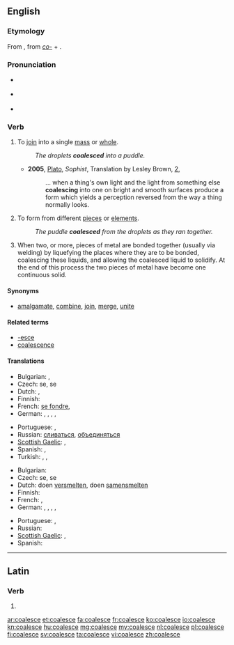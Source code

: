 ==English==
{{was wotd|2009|April|3}}

===Etymology===
From {{etyl|la}} {{term|coalesco|coalēscō|lang=la}}, from ''[[co-]]'' + {{term|alesco|alēscō|grow up|lang=la}}.

===Pronunciation===
* {{a|UK}} {{IPA|/kəʊ.əˈlɛs/}}
* {{a|US}} {{IPA|/koʊ.əˈlɛs/}}
* {{audio|en-us-coalesce.ogg|Audio (US)}}

===Verb===
{{en-verb|coalesc|ing}}

# {{context|of separate elements}} To [[join]] into a single [[mass]] or [[whole]].
#: ''The droplets '''coalesced''' into a puddle.''
#* '''2005''', [[w:Plato|Plato]], ''Sophist'', Translation by Lesley Brown, [[w:Stephanus pagination|2]],
#*: ... when a thing's own light and the light from something else '''coalescing''' into one on bright and smooth surfaces produce a form which yields a perception reversed from the way a thing normally looks.
# {{context|of a whole or a unit}} To form from different [[piece]]s or [[element]]s.
#: ''The puddle '''coalesced''' from the droplets as they ran together.''
# {{engineering}} When two, or more, pieces of metal are bonded together (usually via welding) by liquefying the places where they are to be bonded, coalescing these liquids, and allowing the coalesced liquid to solidify. At the end of this process the two pieces of metal have become one continuous solid.

====Synonyms====
* {{sense|to join into a single mass}} [[amalgamate]], [[combine]], [[join]], [[merge]], [[unite]]

====Related terms====
* [[-esce]]
* [[coalescence]]

====Translations====
{{trans-top|to join into a single mass}}
* Bulgarian: {{t-|bg|сливам се}},  {{t-|bg|обединявам се}}
* Czech: {{t-|cs|sloučit}} se, {{t-|cs|spojit}} se
* Dutch: {{t-|nl|versmelten}}, {{t+|nl|samensmelten}}
* Finnish: {{t-|fi|yhdistyä}}
* French: [[se fondre]], {{t+|fr|coalescer}}
* German: {{t+|de|vereinigen}}, {{t-|de|verschmelzen}}, {{t+|de|zusammenfließen}}, {{t-|de|zusammenfügen}}, {{t-|de|zusammenwachsen}}
{{trans-mid}}
* Portuguese: {{t-|pt|coalescer}}, {{t+|pt|aglutinar}}
* Russian: [[сливаться]], [[объединяться]]
* [[Scottish Gaelic]]: {{t-|gd|aonaich}}, {{t-|gd|measgaich}}
* Spanish: {{t+|es|juntarse}}, {{t-|es|incorporarse}}
* Turkish: {{t+|tr|birleşmek}}, {{t+|tr|bütünleşmek}}, {{t+|tr|kaynaşmak}}
{{trans-bottom}}

{{trans-top|to form from different elements}}
* Bulgarian: {{t-|bg|сливам се}}
* Czech: {{t-|cs|sloučit}} se, {{t-|cs|spojit}} se
* Dutch: doen [[versmelten]], doen [[samensmelten]]
* Finnish: {{t-|fi|yhdistyä}}
* French: {{t+|fr|réunir|alt=se réunir}}, {{t+|fr|unir|alt=s'unir}}
* German: {{t+|de|vereinigen}}, {{t-|de|verschmelzen}}, {{t+|de|zusammenfließen}}, {{t-|de|zusammenfügen}}, {{t-|de|zusammenwachsen}}
{{trans-mid}}
* Portuguese: {{t-|pt|coalescer}}, {{t+|pt|aglutinar}}
* Russian: {{t+|ru|объединяться}}
* [[Scottish Gaelic]]: {{t-|gd|aonaich}}, {{t-|gd|measgaich}}
* Spanish: {{t+|es|unirse}}
{{trans-bottom}}

----

==Latin==

===Verb===
{{la-verb-form|coalesce}}

# {{conjugation of|coalesco|coalescō|2|s|pres|act|imp|lang=la}}

[[ar:coalesce]]
[[et:coalesce]]
[[fa:coalesce]]
[[fr:coalesce]]
[[ko:coalesce]]
[[io:coalesce]]
[[kn:coalesce]]
[[hu:coalesce]]
[[mg:coalesce]]
[[my:coalesce]]
[[nl:coalesce]]
[[pl:coalesce]]
[[fi:coalesce]]
[[sv:coalesce]]
[[ta:coalesce]]
[[vi:coalesce]]
[[zh:coalesce]]